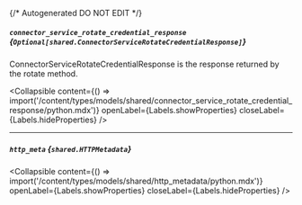 {/* Autogenerated DO NOT EDIT  */}

##### `connector_service_rotate_credential_response` *{`Optional[shared.ConnectorServiceRotateCredentialResponse]`}*
ConnectorServiceRotateCredentialResponse is the response returned by the rotate method.

<Collapsible content={() => import('/content/types/models/shared/connector_service_rotate_credential_response/python.mdx')} openLabel={Labels.showProperties} closeLabel={Labels.hideProperties} />


---
##### `http_meta` *{`shared.HTTPMetadata`}*

<Collapsible content={() => import('/content/types/models/shared/http_metadata/python.mdx')} openLabel={Labels.showProperties} closeLabel={Labels.hideProperties} />



